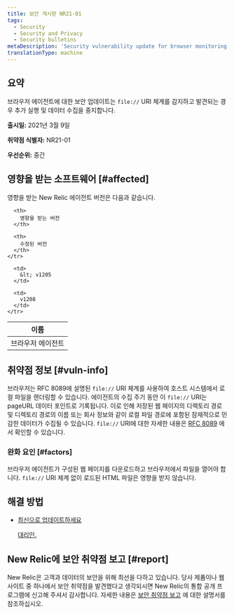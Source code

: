 ```yaml
---
title: 보안 게시판 NR21-01
tags:
  - Security
  - Security and Privacy
  - Security bulletins
metaDescription: 'Security vulnerability update for browser monitoring agent, March 09, 2021'
translationType: machine
---
```


## 요약

브라우저 에이전트에 대한 보안 업데이트는 `file://` URI 체계를 감지하고 발견되는 경우 추가 실행 및 데이터 수집을 중지합니다.

**출시일:** 2021년 3월 9일

**취약점 식별자:** NR21-01

**우선순위:** 중간

## 영향을 받는 소프트웨어 [#affected]

영향을 받는 New Relic 에이전트 버전은 다음과 같습니다.

<table>
  <thead>
    <tr>
      <th>
        이름
      </th>

      <th>
        영향을 받는 버전
      </th>

      <th>
        수정된 버전
      </th>
    </tr>
  </thead>

  <tbody>
    <tr>
      <td>
        브라우저 에이전트
      </td>

      <td>
        &lt; v1205
      </td>

      <td>
        v1208
      </td>
    </tr>
  </tbody>
</table>

## 취약점 정보 [#vuln-info]

브라우저는 RFC 8089에 설명된 `file://` URI 체계를 사용하여 호스트 시스템에서 로컬 파일을 렌더링할 수 있습니다. 에이전트의 수집 주기 동안 이 `file://` URI는 pageURL 데이터 포인트로 기록됩니다. 이로 인해 저장된 웹 페이지의 디렉토리 경로 및 디렉토리 경로의 이름 또는 회사 정보와 같이 로컬 파일 경로에 포함된 잠재적으로 민감한 데이터가 수집될 수 있습니다. `file://` URI에 대한 자세한 내용은 [RFC 8089](https://tools.ietf.org/html/rfc8089) 에서 확인할 수 있습니다.

### 완화 요인 [#factors]

브라우저 에이전트가 구성된 웹 페이지를 다운로드하고 브라우저에서 파일을 열어야 합니다. `file://` URI 체계 없이 로드된 HTML 파일은 영향을 받지 않습니다.

## 해결 방법

* [최신으로 업데이트하세요 ](/docs/browser/new-relic-browser/installation/update-browser-agent)

  <InlinePopover type="browser">[](/docs/browser/new-relic-browser/installation/update-browser-agent)</InlinePopover>

  [대리인.](/docs/browser/new-relic-browser/installation/update-browser-agent)

## New Relic에 보안 취약점 보고 [#report]

New Relic은 고객과 데이터의 보안을 위해 최선을 다하고 있습니다. 당사 제품이나 웹사이트 중 하나에서 보안 취약점을 발견했다고 생각되시면 New Relic의 통합 공개 프로그램에 신고해 주셔서 감사합니다. 자세한 내용은 [보안 취약점 보고](/docs/security/new-relic-security/data-privacy/reporting-security-vulnerabilities) 에 대한 설명서를 참조하십시오.